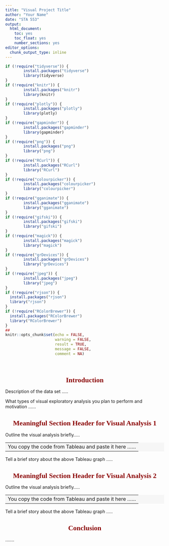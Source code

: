 ---
title: "Visual Project Title"
author: "Your Name"
date: "STA 553"
output:
  html_document: 
    toc: yes
    toc_float: yes
    number_sections: yes
editor_options:
  chunk_output_type: inline
---


<style type="text/css">

div#TOC li {
    list-style:none;
    background-image:none;
    background-repeat:none;
    background-position:0;
}
h1.title {
  font-size: 24px;
  color: DarkRed;
  text-align: center;
}
h4.author { /* Header 4 - and the author and data headers use this too  */
    font-size: 18px;
  font-family: "Times New Roman", Times, serif;
  color: DarkRed;
  text-align: center;
}
h4.date { /* Header 4 - and the author and data headers use this too  */
  font-size: 18px;
  font-family: "Times New Roman", Times, serif;
  color: DarkBlue;
  text-align: center;
}
h1 { /* Header 1 - and the author and data headers use this too  */
    font-size: 22px;
    font-family: "Times New Roman", Times, serif;
    color: darkred;
    text-align: center;
}
h2 { /* Header 2 - and the author and data headers use this too  */
    font-size: 18px;
    font-family: "Times New Roman", Times, serif;
    color: navy;
    text-align: left;
}

h3 { /* Header 3 - and the author and data headers use this too  */
    font-size: 15px;
    font-family: "Times New Roman", Times, serif;
    color: navy;
    text-align: left;
}

h4 { /* Header 4 - and the author and data headers use this too  */
    font-size: 18px;
    font-family: "Times New Roman", Times, serif;
    color: darkred;
    text-align: left;
}
</style>

```{r, include=FALSE}
if (!require("tidyverse")) {
        install.packages("tidyverse")
        library(tidyverse)
}
if (!require("knitr")) {
        install.packages("knitr")
        library(knitr)
}
if (!require("plotly")) {
        install.packages("plotly")
        library(plotly)
}
if (!require("gapminder")) {
        install.packages("gapminder")
        library(gapminder)
}
if (!require("png")) {
        install.packages("png")              
        library("png")
}
if (!require("RCurl")) {
        install.packages("RCurl")         
        library("RCurl")
}
if (!require("colourpicker")) {
        install.packages("colourpicker")              
        library("colourpicker")
}
if (!require("gganimate")) {
        install.packages("gganimate")              
        library("gganimate")
}
if (!require("gifski")) {
        install.packages("gifski")              
        library("gifski")
}
if (!require("magick")) {
        install.packages("magick")              
        library("magick")
}
if (!require("grDevices")) {
        install.packages("grDevices")              
        library("grDevices")
}
if (!require("jpeg")) {
        install.packages("jpeg")              
        library("jpeg")
}
if (!require("rjson")) {
  install.packages("rjson")              
  library("rjson")
}
if (!require("RColorBrewer")) {
  install.packages("RColorBrewer")              
  library("RColorBrewer")
}
##
knitr::opts_chunk$set(echo = FALSE,       
                      warning = FALSE,   
                      result = TRUE,   
                      message = FALSE,
                      comment = NA)

```


\

# Introduction

Description of the data set .....

What types of visual exploratory analysis you plan to perform and motivation ......


# Meaningful Section Header for Visual Analysis 1

Outline the visual analysis briefly.....

 <table border = 0 bordercolor="darkgreen" bgcolor='#f6f6f6'  width=100%  align = center> 
        <tr>
            <td>
                You copy the code from Tableau and paste it here ......  
            </td>
       </tr>
 </table>      
            
Tell a brief story about the above Tableau graph .....            



# Meaningful Section Header for Visual Analysis 2            
            
Outline the visual analysis briefly.....

 <table border = 0 bordercolor="darkgreen" bgcolor='#f6f6f6'  width=100%  align = center> 
        <tr>
            <td>
                You copy the code from Tableau and paste it here ......  
            </td>
       </tr>
 </table>      
            
Tell a brief story about the above Tableau graph .....            
            
            
# Conclusion            
   
.......   